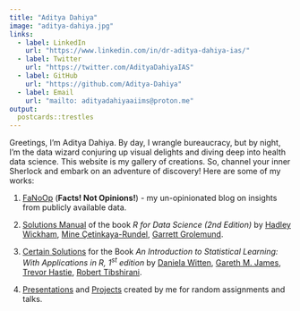 ```yaml
---
title: "Aditya Dahiya"
image: "aditya-dahiya.jpg"
links:
  - label: LinkedIn
    url: "https://www.linkedin.com/in/dr-aditya-dahiya-ias/"
  - label: Twitter
    url: "https://twitter.com/AdityaDahiyaIAS"
  - label: GitHub
    url: "https://github.com/Aditya-Dahiya"
  - label: Email
    url: "mailto: adityadahiyaaiims@proton.me"
output:
  postcards::trestles
---
```


Greetings, I'm Aditya Dahiya. By day, I wrangle bureaucracy, but by night, I'm the data wizard conjuring up visual delights and diving deep into health data science. This website is my gallery of creations. So, channel your inner Sherlock and embark on an adventure of discovery! Here are some of my works:

1.  [FaNoOp](https://aditya-dahiya.github.io/FaNoOp/) (**Facts! Not Opinions!**) - my un-opinionated blog on insights from publicly available data.

2.  [Solutions Manual](https://aditya-dahiya.github.io/RfDS2solutions/) of the book *R for Data Science (2nd Edition)* by [Hadley Wickham](https://hadley.nz/), [Mine Çetinkaya-Rundel](https://mine-cr.com/), [Garrett Grolemund](https://www.rstudio.com/authors/garrett-grolemund/).

3.  [Certain Solutions](https://aditya-dahiya.github.io/ISLR1solutions/) for the Book *An Introduction to Statistical Learning: With Applications in R, 1^st^ edition* by [Daniela Witten](https://www.danielawitten.com/), [Gareth M. James](https://www.garethmjames.com/), [Trevor Hastie](https://hastie.su.domains/), [Robert Tibshirani](https://tibshirani.su.domains/).

4.  [Presentations](https://aditya-dahiya.github.io/session_presentations/presentations.html "https://aditya-dahiya.github.io/session_presentations/presentations.html") and [Projects](https://aditya-dahiya.github.io/session_presentations/projects.html "https://aditya-dahiya.github.io/session_presentations/projects.html") created by me for random assignments and talks.
